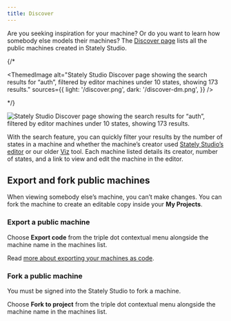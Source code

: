 ```yaml
---
title: Discover
---
```



Are you seeking inspiration for your machine? Or do you want to learn how somebody else models their machines? The [Discover page](https://stately.ai/registry/discover) lists all the public machines created in Stately Studio.

{/* <p>
  <ThemedImage
    alt="Stately Studio Discover page showing the search results for “auth”, filtered by editor machines under 10 states, showing 173 results."
    sources={{
      light: '/discover.png',
      dark: '/discover-dm.png',
    }}
  />
</p> */}

![Stately Studio Discover page showing the search results for “auth”, filtered by editor machines under 10 states, showing 173 results.](../assets/discover.png)

With the search feature, you can quickly filter your results by the number of states in a machine and whether the machine’s creator used [Stately Studio’s editor](https://stately.ai/editor) or our older [Viz](https://stately.ai/viz) tool. Each machine listed details its creator, number of states, and a link to view and edit the machine in the editor.

## Export and fork public machines

When viewing somebody else’s machine, you can’t make changes. You can fork the machine to create an editable copy inside your **My Projects**.

### Export a public machine

Choose **Export code** from the <MoreHorizontal size={18} /> triple dot contextual menu alongside the machine name in the machines list.

Read [more about exporting your machines as code](export-as-code.mdx).

### Fork a public machine

<Callout>

You must be signed into the Stately Studio to fork a machine.

</Callout>

Choose <GitFork size={18}/> **Fork to project** from the <MoreHorizontal size={18} /> triple dot contextual menu alongside the machine name in the machines list.
